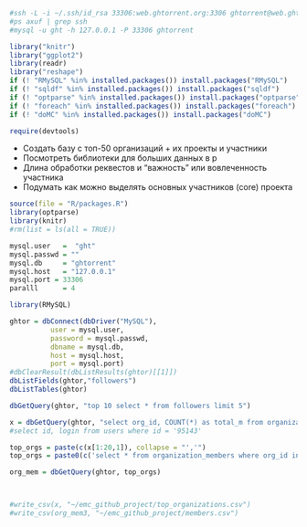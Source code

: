 
```bash
#ssh -L -i ~/.ssh/id_rsa 33306:web.ghtorrent.org:3306 ghtorrent@web.ghtorrent.org
#ps axuf | grep ssh
#mysql -u ght -h 127.0.0.1 -P 33306 ghtorrent
```


```r
library("knitr")
library("ggplot2")
library(readr)
library("reshape")
if (! "RMySQL" %in% installed.packages()) install.packages("RMySQL")
if (! "sqldf" %in% installed.packages()) install.packages("sqldf")
if (! "optparse" %in% installed.packages()) install.packages("optparse")
if (! "foreach" %in% installed.packages()) install.packages("foreach")
if (! "doMC" %in% installed.packages()) install.packages("doMC")

require(devtools)

```

* Создать базу с топ-50 организаций + их проекты и участники 
* Посмотреть библиотеки для  больших данных в р 
* Длина обработки реквестов и "важность" или вовлеченность участника 
* Подумать как можно выделять основных участников (core) проекта

```r
source(file = "R/packages.R")
library(optparse)
library(knitr)
#rm(list = ls(all = TRUE))

mysql.user   =  "ght"
mysql.passwd = ""
mysql.db     = "ghtorrent"
mysql.host   = "127.0.0.1"
mysql.port = 33306
paralll      = 4

library(RMySQL)

ghtor = dbConnect(dbDriver("MySQL"),
          user = mysql.user,
          password = mysql.passwd,
          dbname = mysql.db,
          host = mysql.host,
          port = mysql.port)
#dbClearResult(dbListResults(ghtor)[[1]])
dbListFields(ghtor,"followers")
dbListTables(ghtor)

dbGetQuery(ghtor, "top 10 select * from followers limit 5")

x = dbGetQuery(ghtor, "select org_id, COUNT(*) as total_m from organization_members group by org_id order by total_m DESC limit 50") #топ 50 организаций по кол-ву участников 
#select id, login from users where id = '95143' 

top_orgs = paste(c(x[1:20,1]), collapse = "','")
top_orgs = paste0(c('select * from organization_members where org_id in ', "('", top_orgs, "')"), collapse = "")

org_mem = dbGetQuery(ghtor, top_orgs) 



#write_csv(x, "~/emc_github_project/top_organizations.csv")
#write_csv(org_mem3, "~/emc_github_project/members.csv")

```

